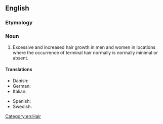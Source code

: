 ==English==
{{wikipedia}}

===Etymology===
{{suffix|en|hirsute|ism}}

===Noun===
{{en-noun|-|s}}

# Excessive and increased hair growth in men and women in locations where the occurrence of terminal hair normally is normally minimal or absent.

====Translations====
{{trans-top|excessive and increased hair growth}}
* Danish: {{t|da|hirsutisme|c}}
* German: {{t+|de|Hirsutismus|m}}
* Italian: {{t+|it|irsutismo|m}}
{{trans-mid}}
* Spanish: {{t+|es|hirsutismo|m}}
* Swedish: {{t+|sv|hirsutism|c}}
{{trans-bottom}}

[[Category:en:Hair]]